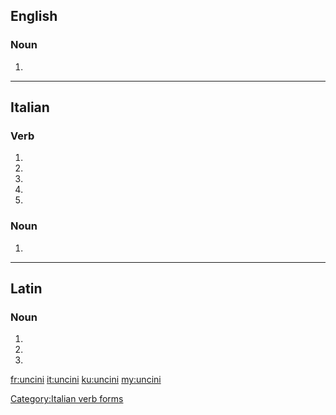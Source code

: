 ==English==

===Noun===
{{head|en|plural}}

# {{plural of|uncinus|lang=en}}

----

==Italian==

===Verb===
{{head|it|verb form}}

# {{inflection of|uncinare||2|s|pres|indc|lang=it}}
# {{inflection of|uncinare||1|s|pres|subj|lang=it}}
# {{inflection of|uncinare||2|s|pres|subj|lang=it}}
# {{inflection of|uncinare||3|s|pres|subj|lang=it}}
# {{inflection of|uncinare||3|s|impr|lang=it}}

===Noun===
{{head|it|plural}} {{g|m}}

# {{plural of|uncino|lang=it}}

[[Category:Italian verb forms]]

----

==Latin==

===Noun===
{{la-noun-form|uncīnī}}

# {{inflection of|uncīnus||nom|p|lang=la}}
# {{inflection of|uncīnus||gen|s|lang=la}}
# {{inflection of|uncīnus||voc|p|lang=la}}

[[fr:uncini]]
[[it:uncini]]
[[ku:uncini]]
[[my:uncini]]